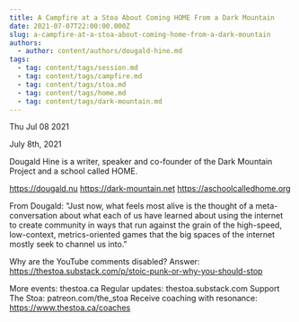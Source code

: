 ```yaml
---
title: A Campfire at a Stoa About Coming HOME From a Dark Mountain
date: 2021-07-07T22:00:00.000Z
slug: a-campfire-at-a-stoa-about-coming-home-from-a-dark-mountain
authors:
  - author: content/authors/dougald-hine.md
tags:
  - tag: content/tags/session.md
  - tag: content/tags/campfire.md
  - tag: content/tags/stoa.md
  - tag: content/tags/home.md
  - tag: content/tags/dark-mountain.md
---
```






Thu Jul 08 2021

July 8th, 2021

Dougald Hine is a writer, speaker and co-founder of the Dark Mountain Project and a school called HOME.

https://dougald.nu
https://dark-mountain.net
https://aschoolcalledhome.org

From Dougald: "Just now, what feels most alive is the thought of a meta-conversation about what each of us have learned about using the internet to create community in ways that run against the grain of the high-speed, low-context, metrics-oriented games that the big spaces of the internet mostly seek to channel us into."

Why are the YouTube comments disabled? Answer: https://thestoa.substack.com/p/stoic-punk-or-why-you-should-stop

More events: thestoa.ca
Regular updates: thestoa.substack.com
Support The Stoa: patreon.com/the_stoa
Receive coaching with resonance: https://www.thestoa.ca/coaches


